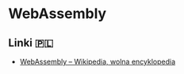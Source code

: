 # WebAssembly

## Linki 🇵🇱

- [WebAssembly – Wikipedia, wolna encyklopedia](https://pl.wikipedia.org/wiki/WebAssembly)
